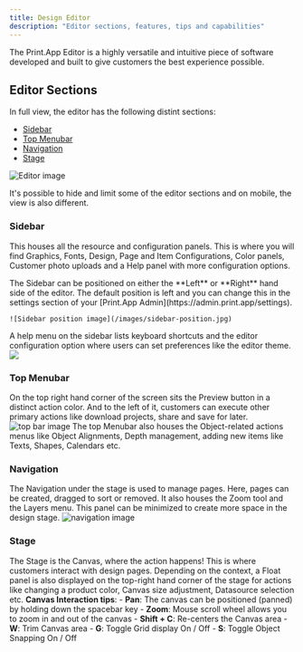 ```yaml
---
title: Design Editor
description: "Editor sections, features, tips and capabilities"
---
```


The Print.App Editor is a highly versatile and intuitive piece of software developed and built to give customers the best experience possible.

## Editor Sections

In full view, the editor has the following distint sections:
-  [Sidebar](#sidebar)
-  [Top Menubar](#top-menubar)
-  [Navigation](#navigation)
-  [Stage](#stage)

![Editor image](/images/editor.jpg)

<Tip>
It's possible to hide and limit some of the editor sections and on mobile, the view is also different.
</Tip>



### Sidebar
This houses all the resource and configuration panels. This is where you will find Graphics, Fonts, Design, Page and Item Configurations, Color panels, Customer photo uploads and a Help panel with more configuration options.

<Note>
    The Sidebar can be positioned on either the **Left** or **Right** hand side of the editor. The default position is left and you can change this in the settings section of your [Print.App Admin](https://admin.print.app/settings).

    ![Sidebar position image](/images/sidebar-position.jpg)
</Note>
<Note>
A help menu on the sidebar lists keyboard shortcuts and the editor configuration option where users can set preferences like the editor theme.
<img class="w-72" src="/images/sidebar-help.jpg" />
</Note>

### Top Menubar
On the top right hand corner of the screen sits the Preview button in a distinct action color. And to the left of it, customers can execute other primary actions like download projects, share and save for later.
![top bar image](/images/topbar.png)
The top Menubar also houses the Object-related actions menus like Object Alignments, Depth management, adding new items like Texts, Shapes, Calendars etc.


### Navigation
The Navigation under the stage is used to manage pages. Here, pages can be created, dragged to sort or removed. It also houses the Zoom tool and the Layers menu. This panel can be minimized to create more space in the design stage.
![navigation image](/images/navigation.jpg)

### Stage
The Stage is the Canvas, where the action happens!
This is where customers interact with design pages. Depending on the context, a Float panel is also displayed on the top-right hand corner of the stage for actions like changing a product color, Canvas size adjustment, Datasource selection etc.
<Tip>
    **Canvas Interaction tips**:
    - **Pan**: The canvas can be positioned (panned) by holding down the spacebar key
    - **Zoom**: Mouse scroll wheel allows you to zoom in and out of the canvas
    - **Shift + C**: Re-centers the Canvas area
    - **W**: Trim Canvas area
    - **G**: Toggle Grid display On / Off
    - **S**: Toggle Object Snapping On / Off
</Tip>


